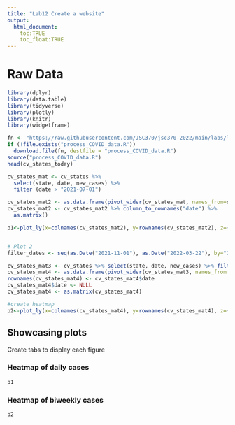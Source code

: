 ```yaml
---
title: "Lab12 Create a website"
output: 
  html_document:
    toc:TRUE
    toc_float:TRUE
---
```


# Raw Data

```r
library(dplyr)
library(data.table)
library(tidyverse)
library(plotly)
library(knitr)
library(widgetframe)
```

```r

fn <- "https://raw.githubusercontent.com/JSC370/jsc370-2022/main/labs/lab12/process_COVID_data.R"
if (!file.exists("process_COVID_data.R"))
  download.file(fn, destfile = "process_COVID_data.R")
source("process_COVID_data.R")
head(cv_states_today)
```

```r
cv_states_mat <- cv_states %>%
  select(state, date, new_cases) %>%
  filter (date > "2021-07-01")

cv_states_mat2 <- as.data.frame(pivot_wider(cv_states_mat, names_from=state, values_from=new_cases))
cv_states_mat2 <- cv_states_mat2 %>% column_to_rownames("date") %>%
  as.matrix() 

p1<-plot_ly(x=colnames(cv_states_mat2), y=rownames(cv_states_mat2), z=~cv_states_mat2, type="heatmap")


# Plot 2
filter_dates <- seq(as.Date("2021-11-01"), as.Date("2022-03-22"), by="2 weeks")

cv_states_mat3 <- cv_states %>% select(state, date, new_cases) %>% filter( date %in% filter_dates )
cv_states_mat4 <- as.data.frame(pivot_wider(cv_states_mat3, names_from = state, values_from = new_cases))
rownames(cv_states_mat4) <- cv_states_mat4$date
cv_states_mat4$date <- NULL
cv_states_mat4 <- as.matrix(cv_states_mat4)

#create heatmap
p2<-plot_ly(x=colnames(cv_states_mat4), y=rownames(cv_states_mat4), z=~cv_states_mat4, type="heatmap")
```

## Showcasing plots {.tabset}

Create tabs to display each figure

### Heatmap of daily cases

```r
p1
```

### Heatmap of biweekly cases

```r
p2
```

## {-}

<br>

